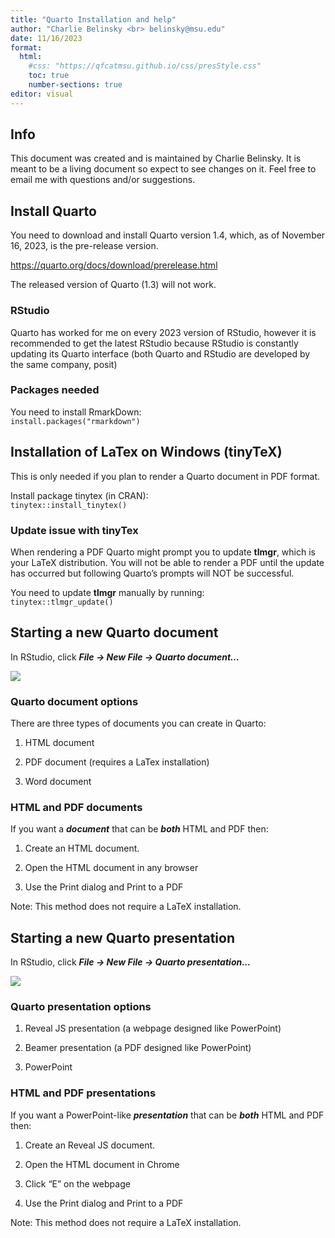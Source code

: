 ```yaml
---
title: "Quarto Installation and help"
author: "Charlie Belinsky <br> belinsky@msu.edu"
date: 11/16/2023
format: 
  html:
    #css: "https://qfcatmsu.github.io/css/presStyle.css"
    toc: true
    number-sections: true
editor: visual
---
```


## Info

This document was created and is maintained by Charlie Belinsky. It is meant to be a living document so expect to see changes on it. Feel free to email me with questions and/or suggestions.

## Install Quarto

You need to download and install Quarto version 1.4, which, as of November 16, 2023, is the pre-release version.

<https://quarto.org/docs/download/prerelease.html>

The released version of Quarto (1.3) will not work.

### RStudio

Quarto has worked for me on every 2023 version of RStudio, however it is recommended to get the latest RStudio because RStudio is constantly updating its Quarto interface (both Quarto and RStudio are developed by the same company, posit)

### Packages needed

You need to install RmarkDown:\
`install.packages("rmarkdown")`

## Installation of LaTex on Windows (tinyTeX)

This is only needed if you plan to render a Quarto document in PDF format.

Install package tinytex (in CRAN):\
`tinytex::install_tinytex()`

### Update issue with tinyTex

When rendering a PDF Quarto might prompt you to update **tlmgr**, which is your LaTeX distribution. You will not be able to render a PDF until the update has occurred but following Quarto's prompts will NOT be successful.

You need to update **tlmgr** manually by running:\
`tinytex::tlmgr_update()`

## Starting a new Quarto document

In RStudio, click ***File -\> New File -\> Quarto document...***

![](images/Quarto_Docs.png)

### Quarto document options

There are three types of documents you can create in Quarto:

1.  HTML document

2.  PDF document (requires a LaTex installation)

3.  Word document

### HTML and PDF documents

If you want a ***document*** that can be ***both*** HTML and PDF then:

1.  Create an HTML document.

2.  Open the HTML document in any browser

3.  Use the Print dialog and Print to a PDF

Note: This method does not require a LaTeX installation.

## Starting a new Quarto presentation

In RStudio, click ***File -\> New File -\> Quarto presentation...***

![](images/Quarto_Pres.png)

### Quarto presentation options

1.  Reveal JS presentation (a webpage designed like PowerPoint)

2.  Beamer presentation (a PDF designed like PowerPoint)

3.  PowerPoint

### HTML and PDF presentations

If you want a PowerPoint-like ***presentation*** that can be ***both*** HTML and PDF then:

1.  Create an Reveal JS document.

2.  Open the HTML document in Chrome

3.  Click "E" on the webpage

4.  Use the Print dialog and Print to a PDF

Note: This method does not require a LaTeX installation.
